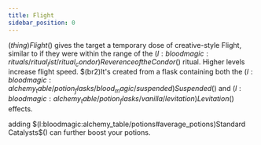 ```yaml
---
title: Flight
sidebar_position: 0
---
```



$(thing)Flight$() gives the target a temporary dose of creative-style Flight, similar to if they were within the range of the $(l:bloodmagic:rituals/ritual_list/ritual_condor)Reverence of the Condor$() ritual. Higher levels increase flight speed. $(br2)It's created from a flask containing both the $(l:bloodmagic:alchemy_table/potion_flasks/blood_magic/suspended)Suspended$() and $(l:bloodmagic:alchemy_table/potion_flasks/vanilla/levitation)Levitation$() effects.

adding $(l:bloodmagic:alchemy_table/potions#average_potions)Standard Catalysts$() can further boost your potions.

